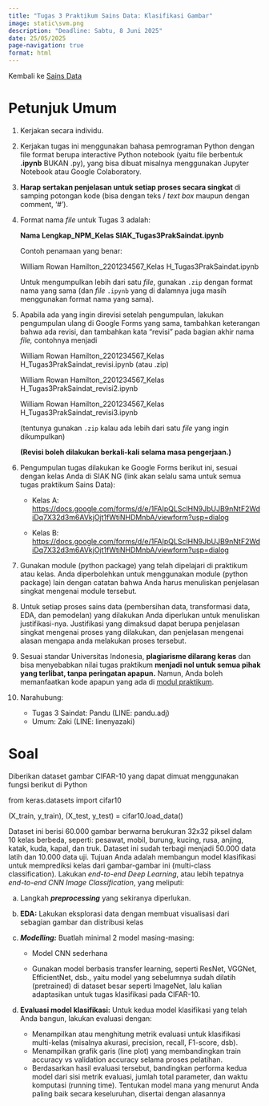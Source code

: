 ```yaml
---
title: "Tugas 3 Praktikum Sains Data: Klasifikasi Gambar"
image: static\svm.png
description: "Deadline: Sabtu, 8 Juni 2025"
date: 25/05/2025
page-navigation: true
format: html
---
```

<style>
.btn {
  background-color: #3498db;
  color: white;
  padding: 0.5rem 1rem;
  border-radius: 5px;
  text-decoration: none;
  display: inline-block;
  margin: 0.5rem 0;
}
</style>

Kembali ke [Sains Data](./saindat2025genap.qmd)

# Petunjuk Umum

1. Kerjakan secara individu.

2. Kerjakan tugas ini menggunakan bahasa pemrograman Python dengan file format berupa interactive Python notebook (yaitu file berbentuk **.ipynb** BUKAN .py), yang bisa dibuat misalnya menggunakan Jupyter Notebook atau Google Colaboratory.

3. **Harap sertakan penjelasan untuk setiap proses secara singkat** di samping potongan kode (bisa dengan teks / *text box* maupun dengan comment, ‘#').

4. Format nama *file* untuk Tugas 3 adalah:

    **Nama Lengkap_NPM_Kelas SIAK_Tugas3PrakSaindat.ipynb**

    Contoh penamaan yang benar:

    William Rowan Hamilton_2201234567_Kelas H_Tugas3PrakSaindat.ipynb

    Untuk mengumpulkan lebih dari satu *file*, gunakan `.zip` dengan format nama yang sama (dan *file* `.ipynb` yang di dalamnya juga masih menggunakan format nama yang sama).

5. Apabila ada yang ingin direvisi setelah pengumpulan, lakukan pengumpulan ulang di Google Forms yang sama, tambahkan keterangan bahwa ada revisi, dan tambahkan kata “revisi” pada bagian akhir nama *file,* contohnya menjadi

    William Rowan Hamilton_2201234567_Kelas H_Tugas3PrakSaindat_revisi.ipynb (atau .zip)

    William Rowan Hamilton_2201234567_Kelas H_Tugas3PrakSaindat_revisi2.ipynb

    William Rowan Hamilton_2201234567_Kelas H_Tugas3PrakSaindat_revisi3.ipynb

    (tentunya gunakan `.zip` kalau ada lebih dari satu *file* yang ingin dikumpulkan)

    **(Revisi boleh dilakukan berkali-kali selama masa pengerjaan.)**

6. Pengumpulan tugas dilakukan ke Google Forms berikut ini, sesuai dengan kelas Anda di SIAK NG (link akan selalu sama untuk semua tugas praktikum Sains Data):

    - Kelas A: <https://docs.google.com/forms/d/e/1FAIpQLSclHN9JbUJB9nNtF2WdiDq7X32d3m6AVkjOjt1fWtiNHDMnbA/viewform?usp=dialog> 

    - Kelas B: <https://docs.google.com/forms/d/e/1FAIpQLSclHN9JbUJB9nNtF2WdiDq7X32d3m6AVkjOjt1fWtiNHDMnbA/viewform?usp=dialog>

7. Gunakan module (python package) yang telah dipelajari di praktikum atau kelas. Anda diperbolehkan untuk menggunakan module (python package) lain dengan catatan bahwa Anda harus menuliskan penjelasan singkat mengenai module tersebut.

8. Untuk setiap proses sains data (pembersihan data, transformasi data, EDA, dan pemodelan) yang dilakukan Anda diperlukan untuk menuliskan justifikasi-nya. Justifikasi yang dimaksud dapat berupa penjelasan singkat mengenai proses yang dilakukan, dan penjelasan mengenai alasan mengapa anda melakukan proses tersebut.

9. Sesuai standar Universitas Indonesia, **plagiarisme dilarang keras** dan bisa menyebabkan nilai tugas praktikum **menjadi nol untuk semua pihak yang terlibat, tanpa peringatan apapun.** Namun, Anda boleh memanfaatkan kode apapun yang ada di [modul praktikum](./saindat2025genap.qmd).

10. Narahubung:

    - Tugas 3 Saindat: Pandu (LINE: pandu.adj)
    - Umum: Zaki (LINE: linenyazaki)

# Soal

Diberikan dataset gambar CIFAR-10 yang dapat dimuat menggunakan fungsi berikut di Python

from keras.datasets import cifar10

(X_train, y_train), (X_test, y_test) = cifar10.load_data()

Dataset ini berisi 60.000 gambar berwarna berukuran 32x32 piksel dalam 10 kelas berbeda, seperti: pesawat, mobil, burung, kucing, rusa, anjing, katak, kuda, kapal, dan truk. Dataset ini sudah terbagi menjadi 50.000 data latih dan 10.000 data uji.
Tujuan Anda adalah membangun model klasifikasi untuk memprediksi kelas dari gambar-gambar ini (multi-class classification). Lakukan *end-to-end Deep Learning*, atau lebih tepatnya *end-to-end CNN Image Classification*, yang meliputi:

a. Langkah ***preprocessing*** yang sekiranya diperlukan.

b. **EDA:** Lakukan eksplorasi data dengan membuat visualisasi dari sebagian gambar dan distribusi kelas

c. ***Modelling:*** Buatlah minimal 2 model masing-masing:
    - Model CNN sederhana

    - Gunakan model berbasis transfer learning, seperti ResNet, VGGNet, EfficientNet, dsb., yaitu model yang sebelumnya sudah dilatih (pretrained) di dataset besar seperti ImageNet, lalu kalian adaptasikan untuk tugas klasifikasi pada CIFAR-10.

d. **Evaluasi model klasifikasi:** Untuk kedua model klasifikasi yang telah Anda bangun, lakukan evaluasi dengan:
    - Menampilkan atau menghitung metrik evaluasi untuk klasifikasi multi-kelas (misalnya akurasi, precision, recall, F1-score, dsb).
    - Menampilkan grafik garis (line plot) yang membandingkan train accuracy vs validation accuracy selama proses pelatihan.
    - Berdasarkan hasil evaluasi tersebut, bandingkan performa kedua model dari sisi metrik evaluasi, jumlah total parameter, dan waktu komputasi (running time). Tentukan model mana yang menurut Anda paling baik secara keseluruhan, disertai dengan alasannya